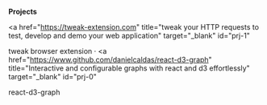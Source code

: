 **Projects**

<a
  href="https://tweak-extension.com"
  title="tweak your HTTP requests to test, develop and demo your web application"
  target="_blank"
  id="prj-1"
>
  tweak browser extension
</a>
<span> · </span>
<a
  href="https://www.github.com/danielcaldas/react-d3-graph"
  title="Interactive and configurable graphs with react and d3 effortlessly"
  target="_blank"
  id="prj-0"
>
  react-d3-graph
</a>

